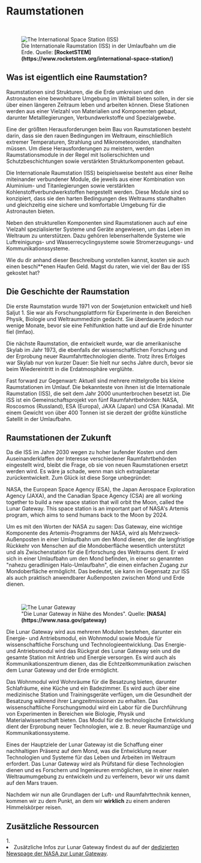 
# Raumstationen

<br />
<figure>
<Image src={require(".//../../../resources/images/iss.jpg")} alt="The International Space Station (ISS)" />
<figcaption style={{ color: "rgb(156, 156, 156)", fontSize: "14px", marginTop: "2px" }}>Die Internationale Raumstation (ISS) in der Umlaufbahn um die Erde. Quelle: <strong>[RocketSTEM](https://www.rocketstem.org/international-space-station/)</strong></figcaption>
</figure>

## Was ist eigentlich eine Raumstation?
Raumstationen sind Strukturen, die die Erde umkreisen und den Astronauten eine bewohnbare Umgebung im Weltall bieten sollen, in der sie über einen längeren Zeitraum leben und arbeiten können. Diese Stationen werden aus einer Vielzahl von Materialien und Komponenten gebaut, darunter Metalllegierungen, Verbundwerkstoffe und Spezialgewebe.

Eine der größten Herausforderungen beim Bau von Raumstationen besteht darin, dass sie den rauen Bedingungen im Weltraum, einschließlich extremer Temperaturen, Strahlung und Mikrometeoroiden, standhalten müssen. Um diese Herausforderungen zu meistern, werden Raumstationsmodule in der Regel mit Isolierschichten und Schutzbeschichtungen sowie verstärkten Strukturkomponenten gebaut.

Die Internationale Raumstation (ISS) beispielsweise besteht aus einer Reihe miteinander verbundener Module, die jeweils aus einer Kombination von Aluminium- und Titanlegierungen sowie verstärkten Kohlenstoffverbundwerkstoffen hergestellt werden. Diese Module sind so konzipiert, dass sie den harten Bedingungen des Weltraums standhalten und gleichzeitig eine sichere und komfortable Umgebung für die Astronauten bieten.

Neben den strukturellen Komponenten sind Raumstationen auch auf eine Vielzahl spezialisierter Systeme und Geräte angewiesen, um das Leben im Weltraum zu unterstützen. Dazu gehören lebenserhaltende Systeme wie Luftreinigungs- und Wasserrecyclingsysteme sowie Stromerzeugungs- und Kommunikationssysteme.

Wie du dir anhand dieser Beschreibung vorstellen kannst, kosten sie auch einen beschi**enen Haufen Geld. Magst du raten, wie viel der Bau der ISS gekostet hat?

<Spoiler headline="150 Milliarden US-Dollar!" content="Und als wäre das nicht schon genug, frisst der Bums dann pro Jahr auch noch knapp 2 Milliarden US-Dollar Instandhaltungskosten. Unter anderem aufgrund der hohen Kosten wird die ISS sehr bald in den wohlverdienten Ruhestand geschickt." />

## Die Geschichte der Raumstation
Die erste Raumstation wurde 1971 von der Sowjetunion entwickelt und hieß Saljut 1. Sie war als Forschungsplattform für Experimente in den Bereichen Physik, Biologie und Weltraummedizin gedacht. Sie überdauerte jedoch nur wenige Monate, bevor sie eine Fehlfunktion hatte und auf die Erde hinunter fiel (lmfao).

Die nächste Raumstation, die entwickelt wurde, war die amerikanische Skylab im Jahr 1973, die ebenfalls der wissenschaftlichen Forschung und der Erprobung neuer Raumfahrttechnologien diente. Trotz ihres Erfolges war Skylab nur von kurzer Dauer: Sie hielt nur sechs Jahre durch, bevor sie beim Wiedereintritt in die Erdatmosphäre verglühte.

Fast forward zur Gegenwart: Aktuell sind mehrere mittelgroße bis kleine Raumstationen im Umlauf. Die bekannteste von ihnen ist die Internationale Raumstation (ISS), die seit dem Jahr 2000 ununterbrochen besetzt ist. Die ISS ist ein Gemeinschaftsprojekt von fünf Raumfahrtbehörden: NASA, Roscosmos (Russland), ESA (Europa), JAXA (Japan) und CSA (Kanada). Mit einem Gewicht von über 400 Tonnen ist sie derzeit der größte künstliche Satellit in der Umlaufbahn.

## Raumstationen der Zukunft
Da die ISS im Jahre 2030 wegen zu hoher laufender Kosten und dem Auseinanderklaffen der Interesse verschiedener Raumfahrtbehörden eingestellt wird, bleibt die Frage, ob sie von neuen Raumstationen ersetzt werden wird. Es wäre ja schade, wenn man sich extraplanetar zurückentwickelt. Zum Glück ist diese Sorge unbegründet:

NASA, the European Space Agency (ESA), the Japan Aerospace Exploration Agency (JAXA), and the Canadian Space Agency (CSA) are all working together to build a new space station that will orbit the Moon, called the Lunar Gateway. This space station is an important part of NASA's Artemis program, which aims to send humans back to the Moon by 2024.

Um es mit den Worten der NASA zu sagen: Das Gateway, eine wichtige Komponente des Artemis-Programms der NASA, wird als Mehrzweck-Außenposten in einer Umlaufbahn um den Mond dienen, der die langfristige Rückkehr von Menschen auf die Mondoberfläche wesentlich unterstützt und als Zwischenstation für die Erforschung des Weltraums dient. Er wird sich in einer Umlaufbahn um den Mond befinden, in einer so genannten "nahezu geradlinigen Halo-Umlaufbahn", die einen einfachen Zugang zur Mondoberfläche ermöglicht. Das bedeutet, sie kann im Gegensatz zur ISS als auch praktisch anwendbarer Außenposten zwischen Mond und Erde dienen.

<br />
<figure>
<Image src={require(".//../../../resources/images/gateway.png")} alt="The Lunar Gateway" />
<figcaption style={{ color: "rgb(156, 156, 156)", fontSize: "14px", marginTop: "2px" }}>"Die Lunar Gateway in Nähe des Mondes". Quelle: <strong>[NASA](https://www.nasa.gov/gateway)</strong></figcaption>
</figure>

Die Lunar Gateway wird aus mehreren Modulen bestehen, darunter ein Energie- und Antriebsmodul, ein Wohnmodul sowie Module für wissenschaftliche Forschung und Technologieentwicklung. Das Energie- und Antriebsmodul wird das Rückgrat des Lunar Gateway sein und die gesamte Station mit Antrieb und Energie versorgen. Es wird auch als Kommunikationszentrum dienen, das die Echtzeitkommunikation zwischen dem Lunar Gateway und der Erde ermöglicht.

Das Wohnmodul wird Wohnräume für die Besatzung bieten, darunter Schlafräume, eine Küche und ein Badezimmer. Es wird auch über eine medizinische Station und Trainingsgeräte verfügen, um die Gesundheit der Besatzung während ihrer Langzeitmissionen zu erhalten. Das wissenschaftliche Forschungsmodul wird ein Labor für die Durchführung von Experimenten in Bereichen wie Biologie, Physik und Materialwissenschaft bieten. Das Modul für die technologische Entwicklung dient der Erprobung neuer Technologien, wie z. B. neuer Raumanzüge und Kommunikationssysteme.

Eines der Hauptziele der Lunar Gateway ist die Schaffung einer nachhaltigen Präsenz auf dem Mond, was die Entwicklung neuer Technologien und Systeme für das Leben und Arbeiten im Weltraum erfordert. Das Lunar Gateway wird als Prüfstand für diese Technologien dienen und es Forschern und Ingenieuren ermöglichen, sie in einer realen Weltraumumgebung zu entwickeln und zu verfeinern, bevor wir uns damit auf den Mars trauen.

Nachdem wir nun alle Grundlagen der Luft- und Raumfahrttechnik kennen, kommen wir zu dem Punkt, an dem wir <strong>wirklich</strong> zu einem anderen Himmelskörper reisen.


## Zusätzliche Ressourcen
<AdditionalResources>
  <div>
    <span>1. </span><li>Zusätzliche Infos zur Lunar Gateway findest du auf der <a href="https://www.nasa.gov/gateway" target="_blank">dedizierten Newspage der NASA zur Lunar Gateway</a>.</li>
  </div>
</AdditionalResources>

<Analytics />